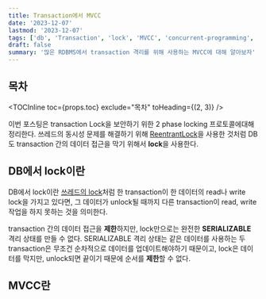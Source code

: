 ```yaml
---
title: Transaction에서 MVCC
date: '2023-12-07'
lastmod: '2023-12-07'
tags: ['db', 'Transaction', 'lock', 'MVCC', 'concurrent-programming', 'jpa']
draft: false
summary: '많은 RDBMS에서 transaction 격리를 위해 사용하는 MVCC에 대해 알아보자'
---
```


## 목차

<TOCInline toc={props.toc} exclude="목차" toHeading={(2, 3)} />

이번 포스팅은 transaction Lock을 보안하기 위한 2 phase locking 프로토콜에대해 정리한다.
쓰레드의 동시성 문제를 해결하기 위해 [ReentrantLock](/blog/java/java-thread2#lock과-condition을-이용한-동기화)을 사용한 것처럼
DB도 transaction 간의 데이터 접근을 막기 위해서 **lock**을 사용한다.

## DB에서 lock이란

DB에서 lock이란 [쓰레드의 lock](/blog/java/java-thread1#쓰레드와-동기화)처럼 한 transaction이 한 데이터의 read나 write lock을 가지고 있다면,
그 데이터가 unlock될 때까지 다른 transaction이 read, write 작업을 하지 못하는 것을 의미한다.

transaction 간의 데이터 접근을 **제한**하지만, lock만으로는 완전한 **SERIALIZABLE** 격리 상태를 만들 수 없다.
SERIALIZABLE 격리 상태는 같은 데이터를 사용하는 두 transaction은 무조건 순차적으로 데이터를 업데이트해야하기 때문이고,
lock은 데이터를 막지만, unlock되면 끝이기 때문에 순서를 **제한**할 수 없다.

## MVCC란
